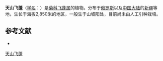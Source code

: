 {{Speciesbox
| name = 天山飞蓬
| status = 
| status_system = 
| image =
| genus = Erigeron
| species = tianschanicus
| authority = Botsch.
}}

'''天山飞蓬'''（[[学名|学名]]：{{lang|la|''Erigeron tianschanicus''}}）是[[菊科|菊科]][[飞蓬属|飞蓬属]]的植物。分布于[[俄罗斯|俄罗斯]]以及[[中国大陆|中国大陆]]的[[新疆|新疆]]等地，生长于海拔2,850米的地区，一般生于山坡阳处，目前尚未由人工引种栽培。

== 参考文献 ==
<div class="references-small">
* {{cite web| url =http://www.bioinfo.cn/db05/KmzwSpecies.php?action=view&id=4856| title =天山飞蓬| work =《中国高等植物数据库全库》| publisher =中国科学院微生物研究所| author =昆明植物研究所| accessdate =2009-02-25| deadurl =yes| archiveurl =https://web.archive.org/web/20160305105249/http://www.bioinfo.cn/db05/KmzwSpecies.php?action=view&id=4856| archivedate =2016-03-05}}
</div>
{{Taxonbar|from=Q10939507}}

[[Category:飞蓬属|天山飞蓬]]


{{植物小作品}}